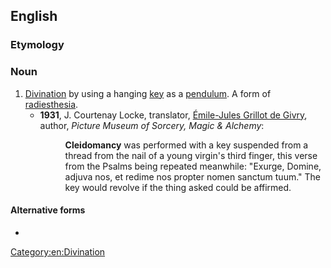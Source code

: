 ==English==

===Etymology===
{{affix|en|cleido-|-mancy}}

===Noun===
{{en-noun|-}}

# [[divination|Divination]] by using a hanging [[key]] as a [[pendulum]]. A form of [[radiesthesia]].
#* '''1931''', J. Courtenay Locke, translator, [[w:Émile-Jules Grillot de Givry|Émile-Jules Grillot de Givry]], author, ''Picture Museum of Sorcery, Magic & Alchemy'':
#*: '''Cleidomancy''' was performed with a key suspended from a thread from the nail of a young virgin's third finger, this verse from the Psalms being repeated meanwhile: "Exurge, Domine, adjuva nos, et redime nos propter nomen sanctum tuum." The key would revolve if the thing asked could be affirmed.

====Alternative forms====
* {{alt|en|clidomancy|chilomancy|kleidomancy}}

[[Category:en:Divination]]